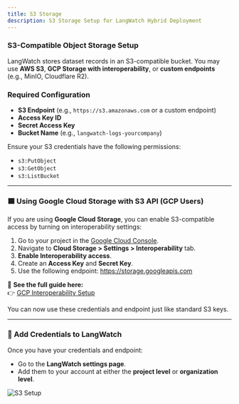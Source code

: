 ```yaml
---
title: S3 Storage
description: S3 Storage Setup for LangWatch Hybrid Deployment
---
```


### S3-Compatible Object Storage Setup

LangWatch stores dataset records in an S3-compatible bucket. You may use **AWS S3**, **GCP Storage with interoperability**, or **custom endpoints** (e.g., MinIO, Cloudflare R2).

### Required Configuration

- **S3 Endpoint** (e.g., `https://s3.amazonaws.com` or a custom endpoint)
- **Access Key ID**
- **Secret Access Key**
- **Bucket Name** (e.g., `langwatch-logs-yourcompany`)

Ensure your S3 credentials have the following permissions:

- `s3:PutObject`
- `s3:GetObject`
- `s3:ListBucket`

---

### 🟦 Using Google Cloud Storage with S3 API (GCP Users)

If you are using **Google Cloud Storage**, you can enable S3-compatible access by turning on interoperability settings:

1. Go to your project in the [Google Cloud Console](https://console.cloud.google.com/).
2. Navigate to **Cloud Storage > Settings > Interoperability** tab.
3. **Enable Interoperability access**.
4. Create an **Access Key** and **Secret Key**.
5. Use the following endpoint: https://storage.googleapis.com


📘 **See the full guide here:**  
👉 [GCP Interoperability Setup](https://cloud.google.com/storage/docs/interoperability)

You can now use these credentials and endpoint just like standard S3 keys.

---

### 🔧 Add Credentials to LangWatch

Once you have your credentials and endpoint:

- Go to the **LangWatch settings page**.
- Add them to your account at either the **project level** or **organization level**.

![S3 Setup](/images/settings-hybrid.png)
